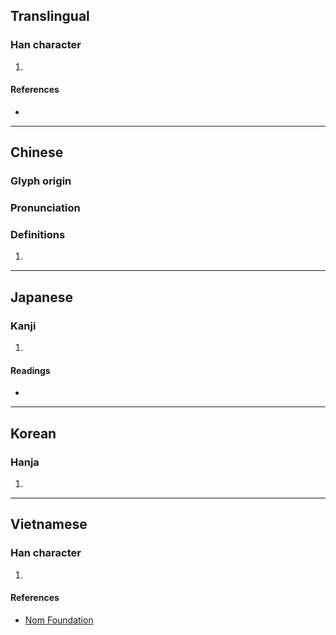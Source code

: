 {{character info/new}}
==Translingual==

===Han character===
{{Han char|rn=32|rad=土|as=12|sn=15|four=47118|canj=GNOT|ids=⿰土登}}

# {{defn|Han|sort=土12}}

====References====
* {{Han ref|kx=0239.150|dkj=05485|dj=0478.160|hdz=10490.020|uh=58B1|ud=22705|bh=E54C|bd=58700}}

----

==Chinese==
{{zh-forms}}

===Glyph origin===
{{Han etym}}

===Pronunciation===
{{zh-pron
|m=dèng
|ma=y
|c=dang3
|mc=y
|oc=y
|cat=
}}

===Definitions===
{{zh-hanzi}}

# {{rfdef|zh}}

----

==Japanese==

===Kanji===
{{ja-kanji|grade=|rs=土12}}

# {{defn|lang=ja|sort=土12}}

====Readings====
* {{ja-readings|on=[[とう]] (tō)|kun=[[きだ]] (kida)}}

----

==Korean==

===Hanja===
{{ko-hanja|hangeul=등|rv=deung|mr=tŭng}}

# {{defn|lang=ko|sort=土12}}

----

==Vietnamese==

===Han character===
{{vi-hantu|[[đắng]]|rs=土12}}

# {{defn|lang=vi|sort=土12}}

====References====
* [http://nomfoundation.org/common/nom_details.php?codepoint=58b1 Nom Foundation]